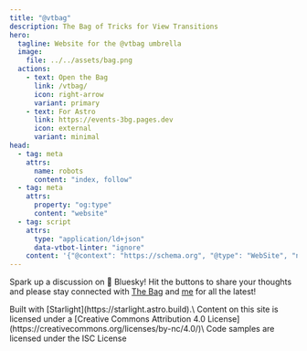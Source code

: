 ```yaml
---
title: "@vtbag"
description: The Bag of Tricks for View Transitions
hero:
  tagline: Website for the @vtbag umbrella
  image:
    file: ../../assets/bag.png
  actions:
    - text: Open the Bag
      link: /vtbag/
      icon: right-arrow
      variant: primary
    - text: For Astro
      link: https://events-3bg.pages.dev
      icon: external
      variant: minimal
head:
  - tag: meta
    attrs:
      name: robots
      content: "index, follow"
  - tag: meta
    attrs:
      property: "og:type"
      content: "website"
  - tag: script
    attrs:
      type: "application/ld+json"
      data-vtbot-linter: "ignore"
    content: '{"@context": "https://schema.org", "@type": "WebSite", "name": "@vtbag", "url": "https://vtbag.dev/"}'
---
```



<style>{`
  :root {
    --sl-content-width: 80%;
  }
  main .hero img {
    view-transition-name: logo;
  }
  aside.right-sidebar-container {
    display: none;
  }
  .hero h1 {
    text-align: left;
    font-size: var(--sl-text-h1);
    width: 8.25em;
  }
 .hero .actions .primary {
  border: none;
  background-color: var(--sl-color-accent-low, rgb(85, 45, 25));
  color: var(--sl-color-accent);
  }

  .right-sidebar-panel {
    display: none;
  }
  .smallCTA {
    font-size: 1.2rem;
  }
`}</style>

<p class="smallCTA">Spark up a discussion on <span><b>🦋</b></span> Bluesky! Hit the <Bsky /> buttons to share your thoughts and please stay connected with <a target="_blank" href="https://bsky.app/profile/vtbag.dev">The Bag</a> and <a target="_blank" href="https://bsky.app/profile/martr.app">me</a> for all the latest!</p>


<div id="legal">
Built with <Icon name="starlight" color="darkgoldenrod" label="The Starlight logo" /> [Starlight](https://starlight.astro.build).\
Content on this site is licensed under a [Creative Commons Attribution 4.0 License](https://creativecommons.org/licenses/by-nc/4.0/)\
Code samples are licensed under the ISC License
</div>

<style>{`

  p {
    max-width: 70%;
    margin-inline: auto;
  }
  p span b {
    view-transition-name: butterfly1;
  }
  p a span b {
    view-transition-name: butterfly2;
  }
  #legal {
    border: 1px #888 dotted;
    border-radius: 8px;
    margin-block-start: 5rem;
    padding: 0.5rem 1rem;
    width: fit-content;
    p {
      max-width: 100%;
      width: fit-content;
      font-size: 0.8rem;
    }
    svg {
      display: inline;
      transform: translateY(2px)
    }
  }

  ::view-transition-new(butterfly1) {
    animation: 1s both ease-out butterfly1;
  }
  ::view-transition-new(butterfly2) {
    animation: 1s both ease-in butterfly2;
  }
  @keyframes butterfly1 {
    from {
      transform: translateX(100vw)
    }
  }
  @keyframes butterfly2 {
    from {
      transform: translateX(-100vw)
    }
  }
`}</style>
